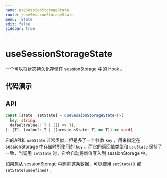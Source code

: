 ```yaml
---
name: useSessionStorageState
route: /useSessionStorageState
menu: 'State'
edit: false
sidebar: true
---
```






# useSessionStorageState

一个可以将状态持久化存储在 sessionStorage 中的 Hook 。

## 代码演示

<JackBox jsCode={Demo1CodeJsx} tsCode={Demo1CodeTsx} demoName='将 state 持久化在 sessionStorage 中' description='刷新页面后，可以看到输入框中的内容被从 sessionStorage 中恢复了。'>
  <Demo1 />
</JackBox>

<JackBox jsCode={Demo2CodeJsx} tsCode={Demo2CodeTsx} demoName='存储对象' description='useSessionStorageState 会自动处理序列化和反序列化的操作。'>
  <Demo2 />
</JackBox>

<JackBox jsCode={Demo3CodeJsx} tsCode={Demo3CodeTsx} demoName='使用 function updater 存储' description='useSessionStorageState 里也可以用 function updater，就像 useState 那样。'>
  <Demo3 />
</JackBox>

## API

```typescript
const [state, setState] = useSessionStorageState<T>(
  key: string,
  defaultValue?: T | (() => T),
): [T?, (value?: T | ((previousState: T) => T)) => void]
```
它的API和 `useState` 非常类似，但是多了一个参数 `key` ，用来指定在 sessionStorage 中存储时所使用的 `key` 。而它的返回值类型和 `useState` 保持了一致，当调用 `setState` 时，它会自动将新值写入到 sessionStorage 中。

如果想从 sessionStorage 中删除这条数据，可以使用 `setState()` 或 `setState(undefined)` 。
